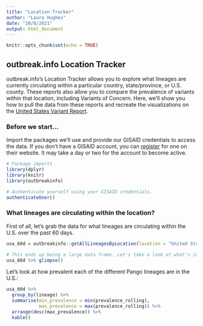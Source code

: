 ```yaml
---
title: "Location Tracker"
author: "Laura Hughes"
date: "10/8/2021"
output: html_document
---
```


```r
knitr::opts_chunk$set(echo = TRUE)
```

## outbreak.info Location Tracker
outbreak.info's Location Tracker allows you to explore what lineages are 
currently circulating within a particular country, state/province, or U.S. county.
These reports also allow you to compare the prevalence of variants within that 
location, including Variants of Concern. Here, we'll show you how to pull the 
data from these reports and recreate the 
visualizations on the [United States Variant Report](https://outbreak.info/location-reports?loc=USA).

### Before we start...
Import the packages we'll use and provide our GISAID credentials to access the data.
If you don't have a GISAID account, you can [register](https://www.gisaid.org/registration/register/) 
for one on their website. It may take a day or two for the account to become active.
```r
# Package imports
library(dplyr)
library(knitr)
library(outbreakinfo)
```

```r
# Authenticate yourself using your GISAID credentials.
authenticateUser()
```


### What lineages are circulating within the location?
First of all, let's grab the data for what lineages are circulating within the U.S. over the past 60 days.
```r
usa_60d = outbreakinfo::getAllLineagesByLocation(location = "United States", other_threshold=0.03, nday_threshold=60)
```

``` r
# This ends up being a large data frame. Let's take a look at what's inside:
usa_60d %>% glimpse()
```

Let's look at how prevalent each of the different Pango lineages are in the U.S.:
``` r

usa_60d %>% 
  group_by(lineage) %>%
  summarise(min_prevalence = min(prevalence_rolling),
            max_prevalence = max(prevalence_rolling)) %>% 
  arrange(desc(max_prevalence)) %>% 
  kable()
```

